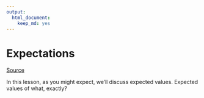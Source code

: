 ```yaml
---
output:
  html_document:
    keep_md: yes
---
```

# Expectations

[Source](https://github.com/swirldev/swirl_courses/tree/master/Statistical_Inference/Expectations)

In this lesson, as you might expect, we'll discuss expected values. Expected values of what, exactly?